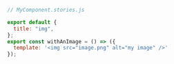 ```js
// MyComponent.stories.js

export default {
  title: "img",
};
export const withAnImage = () => ({
  template: '<img src="image.png" alt="my image" />'
});
```